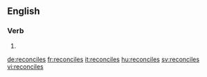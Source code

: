 ==English==

===Verb===
{{head|en}}

# {{en-third-person singular of|reconcile}}

[[de:reconciles]]
[[fr:reconciles]]
[[it:reconciles]]
[[hu:reconciles]]
[[sv:reconciles]]
[[vi:reconciles]]